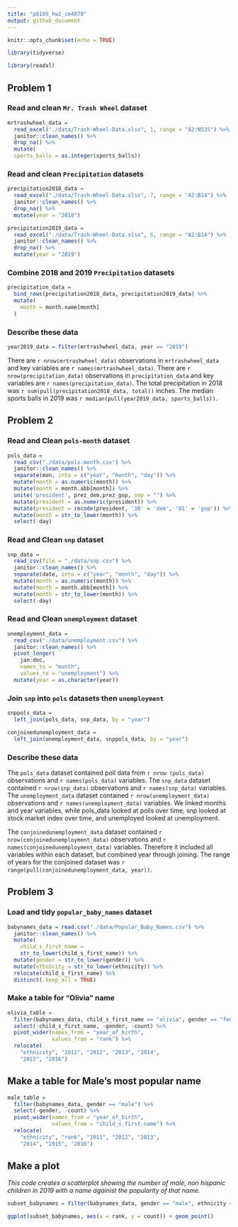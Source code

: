 ```yaml
---
title: "p8105_hw2_cm4070"
output: github_document
---
```


```r
knitr::opts_chunk$set(echo = TRUE)

library(tidyverse)

library(readxl)

```

## Problem 1

### Read and clean `Mr. Trash Wheel` dataset

```r
mrtrashwheel_data = 
  read_excel("./data/Trash-Wheel-Data.xlsx", 1, range = "A2:N535") %>%
  janitor::clean_names() %>%
  drop_na() %>%
  mutate(
  sports_balls = as.integer(sports_balls)) 
```

### Read and clean `Precipitation` datasets

```r
precipitation2018_data = 
  read_excel("./data/Trash-Wheel-Data.xlsx", 7, range = "A2:B14") %>%
  janitor::clean_names() %>%
  drop_na() %>%
  mutate(year = "2018")
```

```r
precipitation2019_data =
  read_excel("./data/Trash-Wheel-Data.xlsx", 6, range = "A2:B14") %>%
  janitor::clean_names() %>%
  drop_na() %>%
  mutate(year = "2019")
```

### Combine 2018 and 2019 `Precipitation` datasets 

```r
precipitation_data = 
  bind_rows(precipitation2018_data, precipitation2019_data) %>%
  mutate(
    month = month.name[month]
  )
```

### Describe these data 

```r
year2019_data = filter(mrtrashwheel_data, year == "2019")
```

There are `r nrow(mrtrashwheel_data)` observations  in `mrtrashwheel_data` and key variables are `r names(mrtrashwheel_data)`. There are `r nrow(precipitation_data)` observations in `precipitation_data` and key variables are `r names(precipitation_data)`. The total precipitation in 2018 was `r sum(pull(precipitation2018_data, total))` inches. The median sports balls in 2019 was `r median(pull(year2019_data, sports_balls))`.

## Problem 2 

### Read and Clean `pols-month` dataset

```r
pols_data = 
  read_csv("./data/pols-month.csv") %>% 
  janitor::clean_names() %>%
  separate(mon, into = c("year", "month", "day")) %>%
  mutate(month = as.numeric(month)) %>%
  mutate(month = month.abb[month]) %>%
  unite('president', prez_dem,prez_gop, sep = "") %>%
  mutate(president = as.numeric(president)) %>%
  mutate(president = recode(president, '10' = 'dem', '01' = 'gop')) %>%
  mutate(month = str_to_lower(month)) %>%
  select(-day)
```

### Read and Clean `snp` dataset

```r
snp_data = 
  read_csv(file = "./data/snp.csv") %>%
  janitor::clean_names() %>%
  separate(date, into = c("year", "month", "day")) %>%
  mutate(month = as.numeric(month)) %>%
  mutate(month = month.abb[month]) %>%
  mutate(month = str_to_lower(month)) %>%
  select(-day)
```

### Read and Clean `unemployment` dataset

```r
unemployment_data = 
  read_csv("./data/unemployment.csv") %>%
  janitor::clean_names() %>%
  pivot_longer(
    jan:dec, 
    names_to = "month", 
    values_to = "unemployment") %>%
  mutate(year = as.character(year))
```

### Join `snp` into `pols` datasets then `unemployment`

```r
snppols_data = 
  left_join(pols_data, snp_data, by = "year")

conjoinedunemployment_data = 
  left_join(unemployment_data, snppols_data, by = "year")
```

### Describe these data 

The `pols_data` dataset contained poll data from `r nrow (pols_data)` observations and `r names(pols_data)` variables. The `snp_data` dataset contained `r nrow(snp_data)` observations and `r names(snp_data)` variables. 
The `unemployment_data` dataset contained `r nrow(unemployment_data)` observations and `r names(unemployment_data)` variables. We linked months 
and year variables, while pols_data looked at polls over time, snp looked at stock market index over time, and unemployed looked at unemployment. 

The `conjoinedunemployment_data` dataset contained
`r nrow(conjoinedunemployment_data)` observations and `r names(conjoinedunemployment_data)` variables. Therefore it included all variables within each dataset, but combined year through joining. The range of years for the conjoined dataset was `r range(pull(conjoinedunemployment_data, year))`. 

## Problem 3 

### Load and tidy `popular_baby_names` dataset

```r
babynames_data = read.csv("./data/Popular_Baby_Names.csv") %>% 
  janitor::clean_names() %>% 
  mutate(
    child_s_first_name = 
    str_to_lower(child_s_first_name)) %>% 
  mutate(gender = str_to_lower(gender)) %>% 
  mutate(ethnicity = str_to_lower(ethnicity)) %>% 
  relocate(child_s_first_name) %>%
  distinct(.keep_all = TRUE)
```

### Make a table for "Olivia" name

```r
olivia_table = 
  filter(babynames_data, child_s_first_name == "olivia", gender == "female") %>%
  select(-child_s_first_name, -gender, -count) %>%
  pivot_wider(names_from = "year_of_birth",
              values_from = "rank") %>%
  relocate(
    "ethnicity", "2011", "2012", "2013", "2014", 
    "2015", "2016")
```

## Make a table for Male's most popular name

```r
male_table = 
  filter(babynames_data, gender == "male") %>%
  select(-gender, -count) %>%
  pivot_wider(names_from = "year_of_birth",
              values_from = "child_s_first_name") %>%
  relocate(
    "ethnicity", "rank", "2011", "2012", "2013", 
    "2014", "2015", "2016") 
```

## Make a plot

_This code creates a scatterplot showing the number of male, non hispanic children in 2019 with a name againist the popularity of that name._

```r
subset_babynames = filter(babynames_data, gender == "male", ethnicity == "white non hispanic", year_of_birth == "2016")

ggplot(subset_babynames, aes(x = rank, y = count)) + geom_point()
```


